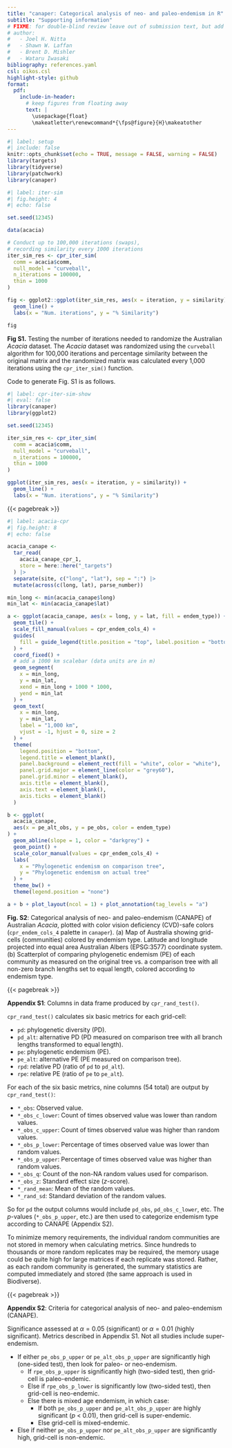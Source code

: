 ```yaml
---
title: "canaper: Categorical analysis of neo- and paleo-endemism in R"
subtitle: "Supporting information"
# FIXME: for double-blind review leave out of submission text, but add after accepted 
# author:
#   - Joel H. Nitta
#   - Shawn W. Laffan
#   - Brent D. Mishler
#   - Wataru Iwasaki
bibliography: references.yaml
csl: oikos.csl
highlight-style: github
format:
  pdf:
    include-in-header:
      # keep figures from floating away
      text: |
        \usepackage{float}
        \makeatletter\renewcommand*{\fps@figure}{H}\makeatother
---
```


```r
#| label: setup
#| include: false
knitr::opts_chunk$set(echo = TRUE, message = FALSE, warning = FALSE)
library(targets)
library(tidyverse)
library(patchwork)
library(canaper)
```

```r
#| label: iter-sim
#| fig.height: 4
#| echo: false

set.seed(12345)

data(acacia)

# Conduct up to 100,000 iterations (swaps),
# recording similarity every 1000 iterations
iter_sim_res <- cpr_iter_sim(
  comm = acacia$comm,
  null_model = "curveball",
  n_iterations = 100000,
  thin = 1000
)

fig <- ggplot2::ggplot(iter_sim_res, aes(x = iteration, y = similarity)) +
  geom_line() +
  labs(x = "Num. iterations", y = "% Similarity")

fig
```

**Fig S1.** Testing the number of iterations needed to randomize the Australian *Acacia* dataset.
The *Acacia* dataset was randomized using the `curveball` algorithm for 100,000 iterations and percentage similarity between the original matrix and the randomized matrix was calculated every 1,000 iterations using the `cpr_iter_sim()` function.

Code to generate Fig. S1 is as follows.

```r
#| label: cpr-iter-sim-show
#| eval: false
library(canaper)
library(ggplot2)

set.seed(12345)

iter_sim_res <- cpr_iter_sim(
  comm = acacia$comm,
  null_model = "curveball",
  n_iterations = 100000,
  thin = 1000
)

ggplot(iter_sim_res, aes(x = iteration, y = similarity)) +
  geom_line() +
  labs(x = "Num. iterations", y = "% Similarity")
```

{{< pagebreak >}}

```r
#| label: acacia-cpr
#| fig.height: 8
#| echo: false

acacia_canape <-
  tar_read(
    acacia_canape_cpr_1,
    store = here::here("_targets")
  ) |>
  separate(site, c("long", "lat"), sep = ":") |>
  mutate(across(c(long, lat), parse_number))

min_long <- min(acacia_canape$long)
min_lat <- min(acacia_canape$lat)

a <- ggplot(acacia_canape, aes(x = long, y = lat, fill = endem_type)) +
  geom_tile() +
  scale_fill_manual(values = cpr_endem_cols_4) +
  guides(
    fill = guide_legend(title.position = "top", label.position = "bottom")
  ) +
  coord_fixed() +
  # add a 1000 km scalebar (data units are in m)
  geom_segment(
    x = min_long,
    y = min_lat,
    xend = min_long + 1000 * 1000,
    yend = min_lat
  ) +
  geom_text(
    x = min_long,
    y = min_lat,
    label = "1,000 km",
    vjust = -1, hjust = 0, size = 2
  ) +
  theme(
    legend.position = "bottom",
    legend.title = element_blank(),
    panel.background = element_rect(fill = "white", color = "white"),
    panel.grid.major = element_line(color = "grey60"),
    panel.grid.minor = element_blank(),
    axis.title = element_blank(),
    axis.text = element_blank(),
    axis.ticks = element_blank()
  )

b <- ggplot(
  acacia_canape,
  aes(x = pe_alt_obs, y = pe_obs, color = endem_type)
) +
  geom_abline(slope = 1, color = "darkgrey") +
  geom_point() +
  scale_color_manual(values = cpr_endem_cols_4) +
  labs(
    x = "Phylogenetic endemism on comparison tree",
    y = "Phylogenetic endemism on actual tree"
  ) +
  theme_bw() +
  theme(legend.position = "none")

a + b + plot_layout(ncol = 1) + plot_annotation(tag_levels = "a")
```

**Fig. S2**: Categorical analysis of neo- and paleo-endemism (CANAPE) of Australian *Acacia*, plotted with color vision deficiency (CVD)-safe colors (`cpr_endem_cols_4` palette in `canaper`).
(a) Map of Australia showing grid-cells (communities) colored by endemism type.
Latitude and longitude projected into equal area Australian Albers (EPSG:3577) coordinate system.
(b) Scatterplot of comparing phylogenetic endemism (PE) of each community as measured on the original tree vs. a comparison tree with all non-zero branch lengths set to equal length, colored according to endemism type.

{{< pagebreak >}}

**Appendix S1**: Columns in data frame produced by `cpr_rand_test()`.

`cpr_rand_test()` calculates six basic metrics for each grid-cell:

- `pd`: phylogenetic diversity (PD).
- `pd_alt`: alternative PD (PD measured on comparison tree with all branch lengths transformed to equal length).
- `pe`: phylogenetic endemism (PE).
- `pe_alt`: alternative PE (PE measured on comparison tree).
- `rpd`: relative PD (ratio of `pd` to `pd_alt`).
- `rpe`: relative PE (ratio of `pe` to `pe_alt`).

For each of the six basic metrics, nine columns (54 total) are output by `cpr_rand_test()`:

- `*_obs`: Observed value.
- `*_obs_c_lower`: Count of times observed value was lower than random values.
- `*_obs_c_upper`: Count of times observed value was higher than random values.
- `*_obs_p_lower`: Percentage of times observed value was lower than random values.
- `*_obs_p_upper`: Percentage of times observed value was higher than random values.
- `*_obs_q`: Count of the non-NA random values used for comparison.
- `*_obs_z`: Standard effect size (*z*-score).
- `*_rand_mean`: Mean of the random values.
- `*_rand_sd`: Standard deviation of the random values.

So for `pd` the output columns would include `pd_obs`, `pd_obs_c_lower`, etc.
The *p*-values (`*_obs_p_upper`, etc.) are then used to categorize endemism type according to CANAPE (Appendix S2).

To minimize memory requirements, the individual random communities are not stored in memory when calculating metrics.
Since hundreds to thousands or more random replicates may be required, the memory usage could be quite high for large matrices if each replicate was stored.
Rather, as each random community is generated, the summary statistics are computed immediately and stored (the same approach is used in Biodiverse).

{{< pagebreak >}}

**Appendix S2**: Criteria for categorical analysis of neo- and paleo-endemism (CANAPE).

Significance assessed at $\alpha = 0.05$ (significant) or $\alpha = 0.01$ (highly significant).
Metrics described in Appendix S1.
Not all studies include super-endemism.

- If either `pe_obs_p_upper` or `pe_alt_obs_p_upper` are significantly high (one-sided test), then look for paleo- or neo-endemism.
  - If `rpe_obs_p_upper` is significantly high (two-sided test), then grid-cell is paleo-endemic.
  - Else if `rpe_obs_p_lower` is significantly low (two-sided test), then grid-cell is neo-endemic.
  - Else there is mixed age endemism, in which case:
    - If both `pe_obs_p_upper` and `pe_alt_obs_p_upper` are highly significant (*p* < 0.01), then grid-cell is super-endemic.
    - Else grid-cell is mixed-endemic.
- Else if neither `pe_obs_p_upper` nor `pe_alt_obs_p_upper` are significantly high, grid-cell is non-endemic.
